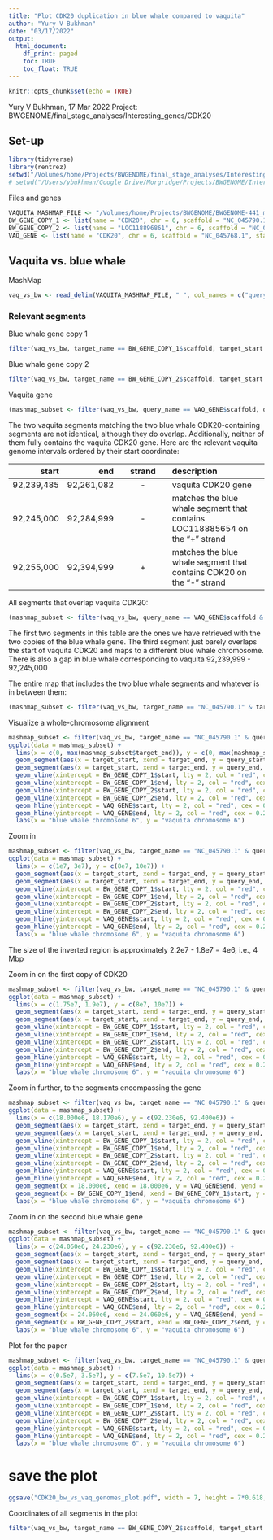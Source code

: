 ```yaml
---
title: "Plot CDK20 duplication in blue whale compared to vaquita"
author: "Yury V Bukhman"
date: "03/17/2022"
output:
  html_document:
    df_print: paged
    toc: TRUE
    toc_float: TRUE
---
```


```r
knitr::opts_chunk$set(echo = TRUE)
```

Yury V Bukhman, 17 Mar 2022
Project: BWGENOME/final_stage_analyses/Interesting_genes/CDK20

## Set-up
```r
library(tidyverse)
library(rentrez)
setwd("/Volumes/home/Projects/BWGENOME/final_stage_analyses/Interesting_genes/CDK20")
# setwd("/Users/ybukhman/Google Drive/Morgridge/Projects/BWGENOME/Interesting_genes/CDK20")
```

Files and genes
```r
VAQUITA_MASHMAP_FILE <- "/Volumes/home/Projects/BWGENOME/BWGENOME-441_mashmap_2/vaquita_vs_blue_whale/vaquita_vs_blue_whale_mashmap_output.txt"
BW_GENE_COPY_1 <- list(name = "CDK20", chr = 6, scaffold = "NC_045790.1", start = 18030561, end = 18034499, strand = "-")
BW_GENE_COPY_2 <- list(name = "LOC118896861", chr = 6, scaffold = "NC_045790.1", start = 24150646, end = 24159437, strand = "+")
VAQ_GENE <- list(name = "CDK20", chr = 6, scaffold = "NC_045768.1", start = 92239485, end = 92261082, strand = "-")
```

## Vaquita vs. blue whale
MashMap
```r
vaq_vs_bw <- read_delim(VAQUITA_MASHMAP_FILE, " ", col_names = c("query_name", "query_length", "query_start", "query_end", "strand", "target_name", "target_length", "target_start", "target_end", "identity"))
```
### Relevant segments
Blue whale gene copy 1
```r
filter(vaq_vs_bw, target_name == BW_GENE_COPY_1$scaffold, target_start <= BW_GENE_COPY_1$start, target_end >= BW_GENE_COPY_1$end)
```
Blue whale gene copy 2
```r
filter(vaq_vs_bw, target_name == BW_GENE_COPY_2$scaffold, target_start <= BW_GENE_COPY_2$start, target_end >= BW_GENE_COPY_2$end)
```
Vaquita gene
```r
(mashmap_subset <- filter(vaq_vs_bw, query_name == VAQ_GENE$scaffold, query_start <= VAQ_GENE$start, query_end >= VAQ_GENE$end))
```
The two vaquita segments matching the two blue whale CDK20-containing segments are not identical, although they do overlap. Additionally, neither of them fully contains the vaquita CDK20 gene. Here are the relevant vaquita genome intervals ordered by their start coordinate:

|start|end|strand|description|
|----:|--:|:----:|:----------|
|92,239,485|92,261,082|-|vaquita CDK20 gene|
|92,245,000|92,284,999|-|matches the blue whale segment that contains LOC118885654 on the "+" strand|
|92,255,000|92,394,999|+|matches the blue whale segment that contains CDK20 on the "-" strand

All segments that overlap vaquita CDK20:
```r
(mashmap_subset <- filter(vaq_vs_bw, query_name == VAQ_GENE$scaffold & query_start <= VAQ_GENE$end & query_end >= VAQ_GENE$start))
```
The first two segments in this table are the ones we have retrieved with the two copies of the blue whale gene. The third segment just barely overlaps the start of vaquita CDK20 and maps to a different blue whale chromosome. There is also a gap in blue whale corresponding to vaquita 92,239,999 - 92,245,000

The entire map that includes the two blue whale segments and whatever is in between them:
```r
(mashmap_subset <- filter(vaq_vs_bw, target_name == "NC_045790.1" & target_end > 18030411 & target_start < 24166715) %>% arrange(target_start))
```
Visualize a whole-chromosome alignment
```r
mashmap_subset <- filter(vaq_vs_bw, target_name == "NC_045790.1" & query_name == "NC_045768.1")
ggplot(data = mashmap_subset) + 
  lims(x = c(0, max(mashmap_subset$target_end)), y = c(0, max(mashmap_subset$query_end))) +
  geom_segment(aes(x = target_start, xend = target_end, y = query_start, yend = query_end), data = filter(mashmap_subset, strand == "+")) + 
  geom_segment(aes(x = target_start, xend = target_end, y = query_end, yend = query_start), data = filter(mashmap_subset, strand == "-")) +
  geom_vline(xintercept = BW_GENE_COPY_1$start, lty = 2, col = "red", cex = 0.2) +
  geom_vline(xintercept = BW_GENE_COPY_1$end, lty = 2, col = "red", cex = 0.2) +
  geom_vline(xintercept = BW_GENE_COPY_2$start, lty = 2, col = "red", cex = 0.2) +
  geom_vline(xintercept = BW_GENE_COPY_2$end, lty = 2, col = "red", cex = 0.2) +
  geom_hline(yintercept = VAQ_GENE$start, lty = 2, col = "red", cex = 0.2) +
  geom_hline(yintercept = VAQ_GENE$end, lty = 2, col = "red", cex = 0.2) +
  labs(x = "blue whale chromosome 6", y = "vaquita chromosome 6")
```

Zoom in
```r
mashmap_subset <- filter(vaq_vs_bw, target_name == "NC_045790.1" & query_name == "NC_045768.1")
ggplot(data = mashmap_subset) + 
  lims(x = c(1e7, 3e7), y = c(8e7, 10e7)) +
  geom_segment(aes(x = target_start, xend = target_end, y = query_start, yend = query_end), data = filter(mashmap_subset, strand == "+")) + 
  geom_segment(aes(x = target_start, xend = target_end, y = query_end, yend = query_start), data = filter(mashmap_subset, strand == "-")) +
  geom_vline(xintercept = BW_GENE_COPY_1$start, lty = 2, col = "red", cex = 0.2) +
  geom_vline(xintercept = BW_GENE_COPY_1$end, lty = 2, col = "red", cex = 0.2) +
  geom_vline(xintercept = BW_GENE_COPY_2$start, lty = 2, col = "red", cex = 0.2) +
  geom_vline(xintercept = BW_GENE_COPY_2$end, lty = 2, col = "red", cex = 0.2) +
  geom_hline(yintercept = VAQ_GENE$start, lty = 2, col = "red", cex = 0.2) +
  geom_hline(yintercept = VAQ_GENE$end, lty = 2, col = "red", cex = 0.2) +
  labs(x = "blue whale chromosome 6", y = "vaquita chromosome 6")
```
The size of the inverted region is approximately 2.2e7 - 1.8e7 = 4e6, i.e., 4 Mbp

Zoom in on the first copy of CDK20
```r
mashmap_subset <- filter(vaq_vs_bw, target_name == "NC_045790.1" & query_name == "NC_045768.1")
ggplot(data = mashmap_subset) + 
  lims(x = c(1.75e7, 1.9e7), y = c(8e7, 10e7)) +
  geom_segment(aes(x = target_start, xend = target_end, y = query_start, yend = query_end), data = filter(mashmap_subset, strand == "+")) + 
  geom_segment(aes(x = target_start, xend = target_end, y = query_end, yend = query_start), data = filter(mashmap_subset, strand == "-")) +
  geom_vline(xintercept = BW_GENE_COPY_1$start, lty = 2, col = "red", cex = 0.2) +
  geom_vline(xintercept = BW_GENE_COPY_1$end, lty = 2, col = "red", cex = 0.2) +
  geom_vline(xintercept = BW_GENE_COPY_2$start, lty = 2, col = "red", cex = 0.2) +
  geom_vline(xintercept = BW_GENE_COPY_2$end, lty = 2, col = "red", cex = 0.2) +
  geom_hline(yintercept = VAQ_GENE$start, lty = 2, col = "red", cex = 0.2) +
  geom_hline(yintercept = VAQ_GENE$end, lty = 2, col = "red", cex = 0.2) +
  labs(x = "blue whale chromosome 6", y = "vaquita chromosome 6")
```
Zoom in further, to the segments encompassing the gene
```r
mashmap_subset <- filter(vaq_vs_bw, target_name == "NC_045790.1" & query_name == "NC_045768.1")
ggplot(data = mashmap_subset) + 
  lims(x = c(18.000e6, 18.170e6), y = c(92.230e6, 92.400e6)) +
  geom_segment(aes(x = target_start, xend = target_end, y = query_start, yend = query_end), data = filter(mashmap_subset, strand == "+")) + 
  geom_segment(aes(x = target_start, xend = target_end, y = query_end, yend = query_start), data = filter(mashmap_subset, strand == "-")) +
  geom_vline(xintercept = BW_GENE_COPY_1$start, lty = 2, col = "red", cex = 0.2) +
  geom_vline(xintercept = BW_GENE_COPY_1$end, lty = 2, col = "red", cex = 0.2) +
  geom_vline(xintercept = BW_GENE_COPY_2$start, lty = 2, col = "red", cex = 0.2) +
  geom_vline(xintercept = BW_GENE_COPY_2$end, lty = 2, col = "red", cex = 0.2) +
  geom_hline(yintercept = VAQ_GENE$start, lty = 2, col = "red", cex = 0.2) +
  geom_hline(yintercept = VAQ_GENE$end, lty = 2, col = "red", cex = 0.2) +
  geom_segment(x = 18.000e6, xend = 18.000e6, y = VAQ_GENE$end, yend = VAQ_GENE$start, arrow = arrow(type = "closed", length = unit(0.07, "inches"), angle = 20), color = "red", lwd = 2) +
  geom_segment(x = BW_GENE_COPY_1$end, xend = BW_GENE_COPY_1$start, y = 92.230e6, yend = 92.230e6, arrow = arrow(type = "closed", length = unit(0.05, "inches"), angle = 20), color = "red", lwd = 2) +
  labs(x = "blue whale chromosome 6", y = "vaquita chromosome 6")
```
Zoom in on the second blue whale gene
```r
mashmap_subset <- filter(vaq_vs_bw, target_name == "NC_045790.1" & query_name == "NC_045768.1")
ggplot(data = mashmap_subset) + 
  lims(x = c(24.060e6, 24.230e6), y = c(92.230e6, 92.400e6)) +
  geom_segment(aes(x = target_start, xend = target_end, y = query_start, yend = query_end), data = filter(mashmap_subset, strand == "+")) + 
  geom_segment(aes(x = target_start, xend = target_end, y = query_end, yend = query_start), data = filter(mashmap_subset, strand == "-")) +
  geom_vline(xintercept = BW_GENE_COPY_1$start, lty = 2, col = "red", cex = 0.2) +
  geom_vline(xintercept = BW_GENE_COPY_1$end, lty = 2, col = "red", cex = 0.2) +
  geom_vline(xintercept = BW_GENE_COPY_2$start, lty = 2, col = "red", cex = 0.2) +
  geom_vline(xintercept = BW_GENE_COPY_2$end, lty = 2, col = "red", cex = 0.2) +
  geom_hline(yintercept = VAQ_GENE$start, lty = 2, col = "red", cex = 0.2) +
  geom_hline(yintercept = VAQ_GENE$end, lty = 2, col = "red", cex = 0.2) +
  geom_segment(x = 24.060e6, xend = 24.060e6, y = VAQ_GENE$end, yend = VAQ_GENE$start, arrow = arrow(type = "closed", length = unit(0.07, "inches"), angle = 20), color = "red", lwd = 2) +
  geom_segment(x = BW_GENE_COPY_2$start, xend = BW_GENE_COPY_2$end, y = 92.230e6, yend = 92.230e6, arrow = arrow(type = "closed", length = unit(0.05, "inches"), angle = 20), color = "red", lwd = 2) +
  labs(x = "blue whale chromosome 6", y = "vaquita chromosome 6")
```
Plot for the paper
```r
mashmap_subset <- filter(vaq_vs_bw, target_name == "NC_045790.1" & query_name == "NC_045768.1")
ggplot(data = mashmap_subset) + 
  lims(x = c(0.5e7, 3.5e7), y = c(7.5e7, 10.5e7)) +
  geom_segment(aes(x = target_start, xend = target_end, y = query_start, yend = query_end), data = filter(mashmap_subset, strand == "+"), lwd = 2) + 
  geom_segment(aes(x = target_start, xend = target_end, y = query_end, yend = query_start), data = filter(mashmap_subset, strand == "-"), lwd = 2) +
  geom_vline(xintercept = BW_GENE_COPY_1$start, lty = 2, col = "red", cex = 0.2) +
  geom_vline(xintercept = BW_GENE_COPY_1$end, lty = 2, col = "red", cex = 0.2) +
  geom_vline(xintercept = BW_GENE_COPY_2$start, lty = 2, col = "red", cex = 0.2) +
  geom_vline(xintercept = BW_GENE_COPY_2$end, lty = 2, col = "red", cex = 0.2) +
  geom_hline(yintercept = VAQ_GENE$start, lty = 2, col = "red", cex = 0.2) +
  geom_hline(yintercept = VAQ_GENE$end, lty = 2, col = "red", cex = 0.2) +
  labs(x = "blue whale chromosome 6", y = "vaquita chromosome 6")
```

# save the plot
```r
ggsave("CDK20_bw_vs_vaq_genomes_plot.pdf", width = 7, height = 7*0.618, useDingbats = F)
```

Coordinates of all segments in the plot 
```r
filter(vaq_vs_bw, target_name == BW_GENE_COPY_2$scaffold, target_start >= 5e6, target_end <= 35e6) %>% write_csv(file = "rearrangement_area_MashMap.csv")
```

